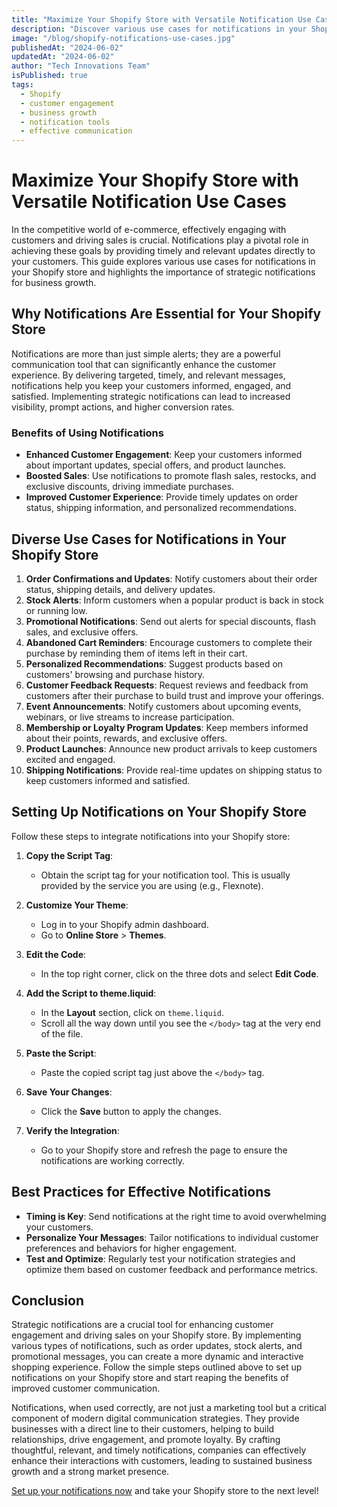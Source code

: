 ```yaml
---
title: "Maximize Your Shopify Store with Versatile Notification Use Cases"
description: "Discover various use cases for notifications in your Shopify store and learn how they can enhance customer engagement and boost sales."
image: "/blog/shopify-notifications-use-cases.jpg"
publishedAt: "2024-06-02"
updatedAt: "2024-06-02"
author: "Tech Innovations Team"
isPublished: true
tags:
  - Shopify
  - customer engagement
  - business growth
  - notification tools
  - effective communication
---
```


# Maximize Your Shopify Store with Versatile Notification Use Cases

In the competitive world of e-commerce, effectively engaging with customers and driving sales is crucial. Notifications play a pivotal role in achieving these goals by providing timely and relevant updates directly to your customers. This guide explores various use cases for notifications in your Shopify store and highlights the importance of strategic notifications for business growth.

## Why Notifications Are Essential for Your Shopify Store

Notifications are more than just simple alerts; they are a powerful communication tool that can significantly enhance the customer experience. By delivering targeted, timely, and relevant messages, notifications help you keep your customers informed, engaged, and satisfied. Implementing strategic notifications can lead to increased visibility, prompt actions, and higher conversion rates.

### Benefits of Using Notifications

- **Enhanced Customer Engagement**: Keep your customers informed about important updates, special offers, and product launches.
- **Boosted Sales**: Use notifications to promote flash sales, restocks, and exclusive discounts, driving immediate purchases.
- **Improved Customer Experience**: Provide timely updates on order status, shipping information, and personalized recommendations.

## Diverse Use Cases for Notifications in Your Shopify Store

1. **Order Confirmations and Updates**: Notify customers about their order status, shipping details, and delivery updates.
2. **Stock Alerts**: Inform customers when a popular product is back in stock or running low.
3. **Promotional Notifications**: Send out alerts for special discounts, flash sales, and exclusive offers.
4. **Abandoned Cart Reminders**: Encourage customers to complete their purchase by reminding them of items left in their cart.
5. **Personalized Recommendations**: Suggest products based on customers' browsing and purchase history.
6. **Customer Feedback Requests**: Request reviews and feedback from customers after their purchase to build trust and improve your offerings.
7. **Event Announcements**: Notify customers about upcoming events, webinars, or live streams to increase participation.
8. **Membership or Loyalty Program Updates**: Keep members informed about their points, rewards, and exclusive offers.
9. **Product Launches**: Announce new product arrivals to keep customers excited and engaged.
10. **Shipping Notifications**: Provide real-time updates on shipping status to keep customers informed and satisfied.

## Setting Up Notifications on Your Shopify Store

Follow these steps to integrate notifications into your Shopify store:

1. **Copy the Script Tag**:

   - Obtain the script tag for your notification tool. This is usually provided by the service you are using (e.g., Flexnote).

2. **Customize Your Theme**:

   - Log in to your Shopify admin dashboard.
   - Go to **Online Store** > **Themes**.

3. **Edit the Code**:

   - In the top right corner, click on the three dots and select **Edit Code**.

4. **Add the Script to theme.liquid**:

   - In the **Layout** section, click on `theme.liquid`.
   - Scroll all the way down until you see the `</body>` tag at the very end of the file.

5. **Paste the Script**:

   - Paste the copied script tag just above the `</body>` tag.

6. **Save Your Changes**:

   - Click the **Save** button to apply the changes.

7. **Verify the Integration**:
   - Go to your Shopify store and refresh the page to ensure the notifications are working correctly.

## Best Practices for Effective Notifications

- **Timing is Key**: Send notifications at the right time to avoid overwhelming your customers.
- **Personalize Your Messages**: Tailor notifications to individual customer preferences and behaviors for higher engagement.
- **Test and Optimize**: Regularly test your notification strategies and optimize them based on customer feedback and performance metrics.

## Conclusion

Strategic notifications are a crucial tool for enhancing customer engagement and driving sales on your Shopify store. By implementing various types of notifications, such as order updates, stock alerts, and promotional messages, you can create a more dynamic and interactive shopping experience. Follow the simple steps outlined above to set up notifications on your Shopify store and start reaping the benefits of improved customer communication.

Notifications, when used correctly, are not just a marketing tool but a critical component of modern digital communication strategies. They provide businesses with a direct line to their customers, helping to build relationships, drive engagement, and promote loyalty. By crafting thoughtful, relevant, and timely notifications, companies can effectively enhance their interactions with customers, leading to sustained business growth and a strong market presence.

[Set up your notifications now](https://www.flexnote.io/notifications/create) and take your Shopify store to the next level!
